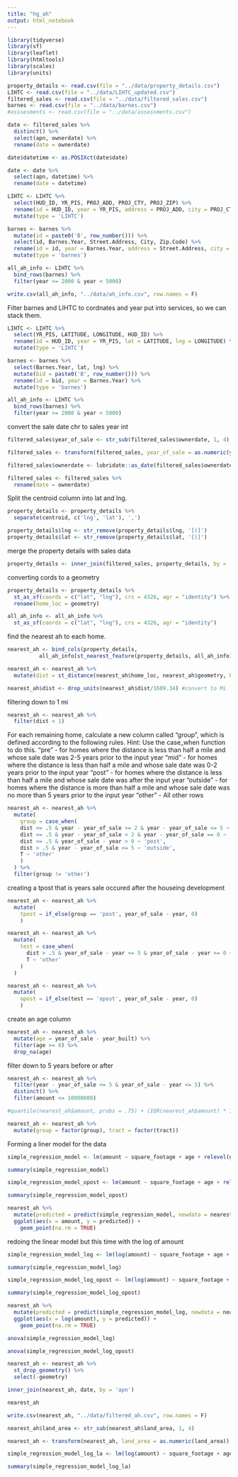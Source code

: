 ```yaml
---
title: "hg_ah"
output: html_notebook
---
```


```r
library(tidyverse)
library(sf)
library(leaflet)
library(htmltools)
library(scales)
library(units)
```

```r
property_details <- read.csv(file = "../data/property_details.csv")
LIHTC <- read.csv(file = "../data/LIHTC_updated.csv")
filtered_sales <- read.csv(file = "../data/filtered_sales.csv")
barnes <- read.csv(file = "../data/barnes.csv")
#asssesments <- read.csv(file = "../data/assessments.csv")
```

```r
date <- filtered_sales %>% 
  distinct() %>% 
  select(apn, ownerdate) %>% 
  rename(date = ownerdate)
```

```r
date$datetime <- as.POSIXct(date$date)
```

```r
date <- date %>% 
  select(apn, datetime) %>% 
  rename(date = datetime)
```

```r
LIHTC <- LIHTC %>% 
  select(HUD_ID, YR_PIS, PROJ_ADD, PROJ_CTY, PROJ_ZIP) %>% 
  rename(id = HUD_ID, year = YR_PIS, address = PROJ_ADD, city = PROJ_CTY, zipcode = PROJ_ZIP) %>% 
  mutate(type = 'LIHTC')

barnes <- barnes %>% 
  mutate(id = paste0('B', row_number())) %>% 
  select(id, Barnes.Year, Street.Address, City, Zip.Code) %>% 
  rename(id = id, year = Barnes.Year, address = Street.Address, city = City, zipcode = Zip.Code) %>% 
  mutate(type = 'barnes')

all_ah_info <- LIHTC %>% 
  bind_rows(barnes) %>% 
  filter(year >= 2000 & year < 5000)
```

```r
write.csv(all_ah_info, "../data/ah_info.csv", row.names = F)
```


Filter barnes and LIHTC to cordnates and year put into services, so we can 
stack them.
```r
LIHTC <- LIHTC %>% 
  select(YR_PIS, LATITUDE, LONGITUDE, HUD_ID) %>% 
  rename(id = HUD_ID, year = YR_PIS, lat = LATITUDE, lng = LONGITUDE) %>% 
  mutate(type = 'LIHTC')

barnes <- barnes %>% 
  select(Barnes.Year, lat, lng) %>% 
  mutate(bid = paste0('B', row_number())) %>% 
  rename(id = bid, year = Barnes.Year) %>% 
  mutate(type = 'barnes')

all_ah_info <- LIHTC %>% 
  bind_rows(barnes) %>% 
  filter(year >= 2000 & year < 5000)
```

convert the sale date chr to sales year int
```r
filtered_sales$year_of_sale <- str_sub(filtered_sales$ownerdate, 1, 4)
```

```r
filtered_sales <- transform(filtered_sales, year_of_sale = as.numeric(year_of_sale))
```

```r
filtered_sales$ownerdate <- lubridate::as_date(filtered_sales$ownerdate)
```

```r
filtered_sales <- filtered_sales %>% 
  rename(date = ownerdate)
```

Split the centroid column into lat and lng.
```r
property_details <- property_details %>% 
  separate(centroid, c('lng', 'lat'), ',')

property_details$lng <- str_remove(property_details$lng, '[(]')
property_details$lat <- str_remove(property_details$lat, '[)]')
```

merge the property details with sales data
```r
property_details <- inner_join(filtered_sales, property_details, by = 'apn')
```

converting cords to a geometry
```r
property_details <- property_details %>% 
  st_as_sf(coords = c("lat", "lng"), crs = 4326, agr = "identity") %>% 
  rename(home_loc = geometry)

all_ah_info <- all_ah_info %>% 
  st_as_sf(coords = c("lat", "lng"), crs = 4326, agr = "identity")
```

find the nearest ah to each home.
```r
nearest_ah <- bind_cols(property_details, 
          all_ah_info[st_nearest_feature(property_details, all_ah_info), ])
```

```r
nearest_ah <- nearest_ah %>% 
  mutate(dist = st_distance(nearest_ah$home_loc, nearest_ah$geometry, by_element = T))
```

```r
nearest_ah$dist <- drop_units(nearest_ah$dist/1609.34) #convert to Mi
```

filtering down to 1 mi
```r
nearest_ah <- nearest_ah %>% 
  filter(dist < 1)
```

For each remaining home, calculate a new column called "group", which is defined according to the following rules. Hint: Use the case_when function to do this.
  "pre" - for homes where the distance is less than half a mile and whose sale date was 2-5 years prior to the input year
  "mid" - for homes where the distance is less than half a mile and whose sale date was 0-2 years prior to the input year
  "post" - for homes where the distance is less than half a mile and whose sale date was after the input year
  "outside" - for homes where the distance is more than half a mile and whose sale date was no more than 5 years prior to the input year
  "other" - All other rows
```r
nearest_ah <- nearest_ah %>% 
  mutate(
    group = case_when(
    dist <= .5 & year - year_of_sale >= 2 & year - year_of_sale <= 5 ~ 'pre',
    dist <= .5 & year - year_of_sale < 2 & year - year_of_sale == 0 ~ 'mid',
    dist <= .5 & year_of_sale - year > 0 ~ 'post',
    dist > .5 & year - year_of_sale <= 5 ~ 'outside',
    T ~ 'other'
    )
  ) %>% 
  filter(group != 'other')
```

creating a tpost that is years sale occured after the houseing development
```r
nearest_ah <- nearest_ah %>% 
  mutate(
    tpost = if_else(group == 'post', year_of_sale - year, 0)
    )
```

```r
nearest_ah <- nearest_ah %>% 
  mutate(
    test = case_when(
      dist > .5 & year_of_sale - year <= 5 & year_of_sale - year >= 0 ~ 'opost',
      T ~ 'other'
    )
  )
```

```r
nearest_ah <- nearest_ah %>% 
  mutate(
    opost = if_else(test == 'opost', year_of_sale - year, 0)
    )
```

create an age column
```r
nearest_ah <- nearest_ah %>% 
  mutate(age = year_of_sale - year_built) %>% 
  filter(age >= 0) %>% 
  drop_na(age)
```

filter down to 5 years before or after
```r
nearest_ah <- nearest_ah %>% 
  filter(year - year_of_sale <= 5 & year_of_sale - year <= 5) %>% 
  distinct() %>% 
  filter(amount <= 10000000)
```

```r
#quantile(nearest_ah$amount, probs = .75) + (IQR(nearest_ah$amount) * 1.5)
```


```r
nearest_ah <- nearest_ah %>% 
  mutate(group = factor(group), tract = factor(tract))
```

Forming a liner model for the data
```r
simple_regression_model <- lm(amount ~ square_footage + age + relevel(group, ref = 'outside') + ownerdate + tpost + tract, data = nearest_ah)

summary(simple_regression_model)
```

```r
simple_regression_model_opost <- lm(amount ~ square_footage + age + relevel(group, ref = 'outside') + ownerdate + tpost + opost + tract, data = nearest_ah)

summary(simple_regression_model_opost)
```

```r
nearest_ah %>%
  mutate(predicted = predict(simple_regression_model, newdata = nearest_ah)) %>%
  ggplot(aes(x = amount, y = predicted)) +
    geom_point(na.rm = TRUE)
```

redoing the linear model but this time with the log of amount
```r
simple_regression_model_log <- lm(log(amount) ~ square_footage + age + relevel(group, ref = 'outside') + ownerdate + tpost + tract, data = nearest_ah)

summary(simple_regression_model_log)
```

```r
simple_regression_model_log_opost <- lm(log(amount) ~ square_footage + age + relevel(group, ref = 'outside') + year_of_sale + tpost + opost + tract, data = nearest_ah %>% mutate(year_of_sale = factor(year_of_sale)))

summary(simple_regression_model_log_opost)
```

```r
nearest_ah %>%
  mutate(predicted = predict(simple_regression_model_log, newdata = nearest_ah)) %>%
  ggplot(aes(x = log(amount), y = predicted)) +
    geom_point(na.rm = TRUE)
```

```r
anova(simple_regression_model_log)
```

```r
anova(simple_regression_model_log_opost)
```

```r
nearest_ah <- nearest_ah %>% 
  st_drop_geometry() %>% 
  select(-geometry)
```

```r
inner_join(nearest_ah, date, by = 'apn')
```

```r
nearest_ah
```


```r
write.csv(nearest_ah, "../data/filtered_ah.csv", row.names = F)
```


```r
nearest_ah$land_area <- str_sub(nearest_ah$land_area, 1, 4)
```

```r
nearest_ah <- transform(nearest_ah, land_area = as.numeric(land_area))
```

```r
simple_regression_model_log_la <- lm(log(amount) ~ square_footage + age + group + ownerdate + tract + land_area, data = nearest_ah)

summary(simple_regression_model_log_la)
```

